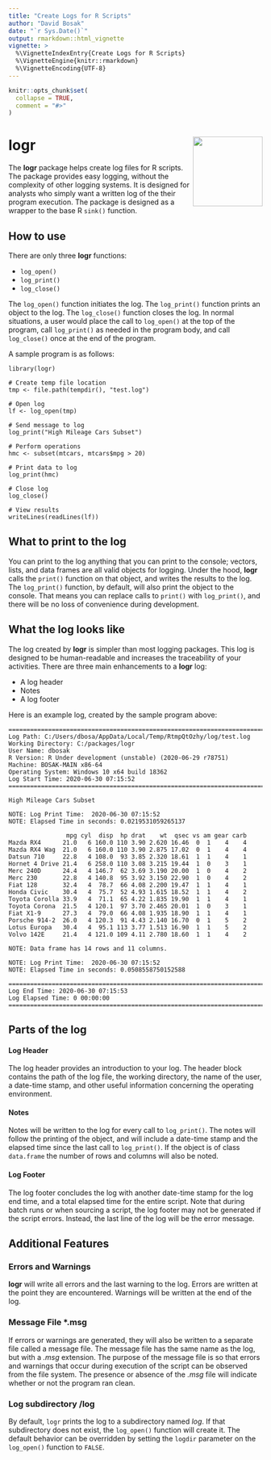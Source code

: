 ```yaml
---
title: "Create Logs for R Scripts"
author: "David Bosak"
date: "`r Sys.Date()`"
output: rmarkdown::html_vignette
vignette: >
  %\VignetteIndexEntry{Create Logs for R Scripts}
  %\VignetteEngine{knitr::rmarkdown}
  %\VignetteEncoding{UTF-8}
---
```


```r
knitr::opts_chunk$set(
  collapse = TRUE,
  comment = "#>"
)
```
# logr <img src='../man/images/logr.svg' align="right" height="138" />

\lifecycle{maturing}

The **logr** package helps create log files for R scripts.  The package 
provides easy logging, without the complexity of other logging systems.  It is 
designed for analysts who simply want a written log of the their program 
execution.  The package is designed as a wrapper to 
the base R `sink()` function.

## How to use
There are only three **logr** functions:  

* `log_open()`
* `log_print()`
* `log_close()`  

The `log_open()` function initiates the log.  The 
`log_print()` function prints an object to the log.  The `log_close()` function
closes the log.  In normal situations, a user would place the call to 
`log_open()` at the top of the program, call `log_print()` as needed in the 
program body, and call `log_close()` once at the end of the program.

A sample program is as follows:
```
library(logr)

# Create temp file location
tmp <- file.path(tempdir(), "test.log")

# Open log
lf <- log_open(tmp)

# Send message to log
log_print("High Mileage Cars Subset")

# Perform operations
hmc <- subset(mtcars, mtcars$mpg > 20)

# Print data to log
log_print(hmc)

# Close log
log_close()

# View results
writeLines(readLines(lf))

```

## What to print to the log
You can print to the log anything that you can print to the console; vectors,
lists, and data frames are all valid objects for logging.  Under the hood, 
**logr** calls the `print()` function on that object, and writes the results 
to the log. The `log_print()` function, by default, will also print the 
object to the console. That means you can replace calls to `print()` with 
`log_print()`, and there will be no loss of convenience during development.

## What the log looks like
The log created by **logr** is simpler than most logging packages.  This 
log is designed to be human-readable and increases the traceability of your
activities.  There are three main enhancements to a **logr** log:

  * A log header
  * Notes
  * A log footer

Here is an example log, created by the sample program above:
```
========================================================================= 
Log Path: C:/Users/dbosa/AppData/Local/Temp/RtmpQtOzhy/log/test.log 
Working Directory: C:/packages/logr 
User Name: dbosak 
R Version: R Under development (unstable) (2020-06-29 r78751) 
Machine: BOSAK-MAIN x86-64 
Operating System: Windows 10 x64 build 18362 
Log Start Time: 2020-06-30 07:15:52 
========================================================================= 

High Mileage Cars Subset 

NOTE: Log Print Time:  2020-06-30 07:15:52 
NOTE: Elapsed Time in seconds: 0.0219531059265137 

                mpg cyl  disp  hp drat    wt  qsec vs am gear carb
Mazda RX4      21.0   6 160.0 110 3.90 2.620 16.46  0  1    4    4
Mazda RX4 Wag  21.0   6 160.0 110 3.90 2.875 17.02  0  1    4    4
Datsun 710     22.8   4 108.0  93 3.85 2.320 18.61  1  1    4    1
Hornet 4 Drive 21.4   6 258.0 110 3.08 3.215 19.44  1  0    3    1
Merc 240D      24.4   4 146.7  62 3.69 3.190 20.00  1  0    4    2
Merc 230       22.8   4 140.8  95 3.92 3.150 22.90  1  0    4    2
Fiat 128       32.4   4  78.7  66 4.08 2.200 19.47  1  1    4    1
Honda Civic    30.4   4  75.7  52 4.93 1.615 18.52  1  1    4    2
Toyota Corolla 33.9   4  71.1  65 4.22 1.835 19.90  1  1    4    1
Toyota Corona  21.5   4 120.1  97 3.70 2.465 20.01  1  0    3    1
Fiat X1-9      27.3   4  79.0  66 4.08 1.935 18.90  1  1    4    1
Porsche 914-2  26.0   4 120.3  91 4.43 2.140 16.70  0  1    5    2
Lotus Europa   30.4   4  95.1 113 3.77 1.513 16.90  1  1    5    2
Volvo 142E     21.4   4 121.0 109 4.11 2.780 18.60  1  1    4    2

NOTE: Data frame has 14 rows and 11 columns. 

NOTE: Log Print Time:  2020-06-30 07:15:52 
NOTE: Elapsed Time in seconds: 0.0508558750152588 

========================================================================= 
Log End Time: 2020-06-30 07:15:53 
Log Elapsed Time: 0 00:00:00 
========================================================================= 
```

## Parts of the log

#### Log Header
The log header provides an introduction to your log. The header block 
contains the path of the log file, the working directory, the name of the user,
a date-time stamp, and other useful information concerning the 
operating environment.  

#### Notes
Notes will be written to the log for every call to `log_print()`. The notes 
will follow the printing of the object, and will include a date-time stamp
and the elapsed time since the last call to `log_print()`. If the object
is of class `data.frame` the number of rows and columns will also be noted. 

#### Log Footer
The log footer concludes the log with another date-time stamp for the log
end time, and a total elapsed time for the entire script.  Note that during
batch runs or when sourcing a script, the log
footer may not be generated if the script errors. Instead, the last line of 
the log will be the error message.

## Additional Features

### Errors and Warnings
**logr** will write all errors and the last warning to the log.  Errors are
written at the point they are encountered.  Warnings will be written at the 
end of the log.  

### Message File \*.msg
If errors or warnings are generated, they will also be written to a separate 
file called a message file.  The message file has the same name as the log, 
but with a *.msg* extension.  The purpose of the message file is so that 
errors and warnings that occur during execution of the script can be 
observed from the file system.  The presence or absence of the *.msg* file 
will indicate whether or not the program ran clean.

### Log subdirectory /log
By default, `logr` prints the log to a subdirectory named *log*.  If that 
subdirectory does not exist, the `log_open()` function will create it.  The 
default behavior can be overridden by setting the `logdir` parameter on the
`log_open()` function to `FALSE`.  